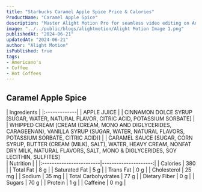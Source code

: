 ```yaml
---
title: "Starbucks Caramel Apple Spice Price & Calories"
ProductName: "Caramel Apple Spice" 
description: "Master Alight Motion Pro for seamless video editing on Android, iOS, and Tablets with our ultimate guide, unlocking advanced features and elevating your skills in 2024!"
image: "../../public/blogs/alightmotion/Alight Motion Image 1.png"
publishedAt: "2024-06-21"
updatedAt: "2024-06-21"
author: "Alight Motion"
isPublished: true
tags:
- Americano's
- Coffee
- Hot Coffees   
---
```


 
## Caramel Apple Spice 
  
<div className="tables-container">
  <div className="table-wrapper">
    | Ingredients  |  
    |:-------------|
    | APPLE JUICE |
    | CINNAMON DOLCE SYRUP [SUGAR, WATER, NATURAL FLAVOR, CITRIC ACID, POTASSIUM SORBATE]         |
    |  WHIPPED CREAM [CREAM (CREAM, MONO AND DIGLYCERIDES, CARAGEENAN), VANILLA SYRUP (SUGAR, WATER, NATURAL FLAVORS, POTASSIUM SORBATE, CITRIC ACID)]         |
    |  CARAMEL SAUCE [SUGAR, CORN SYRUP, BUTTER (CREAM (MILK), SALT), WATER, HEAVY CREAM, NONFAT DRY MILK, NATURAL FLAVORS, SALT, MONO & DIGLYCERIDES, SOY LECITHIN, SULFITES]
  </div>
  <div className="table-wrapper">
    | Nutrition               |                      |  
    |:------------------------|---------------------:|
    | Calories                | 380                    |
    | Total Fat               | 8 g                  |
    | Saturated Fat           | 5 g                  |
    | Trans Fat               | 0 g                  |
    | Cholesterol             | 25 mg                 |
    | Sodium                  | 35 mg                |
    | Total Carbohydrates     | 77 g                  |
    | Dietary Fiber           | 0 g                  |
    | Sugars                  | 70 g                  |
    | Protein                 | 1 g                  |
    | Caffeine                | 0 mg               |
  </div>
</div>
<style jsx>{`
  .tables-container {
    display: flex;
    flex-direction: row;
    gap: 30px;
  }
  .table-wrapper {
    width: 500px; /* Adjust as needed */
  }
  @media (max-width: 768px) {
    .tables-container {
      flex-direction: column;
      gap: 0px; /* Adjust as needed */
    }
    .table-wrapper {
      width: 100%; /* Adjust as needed */
    }
  }
`}</style>
